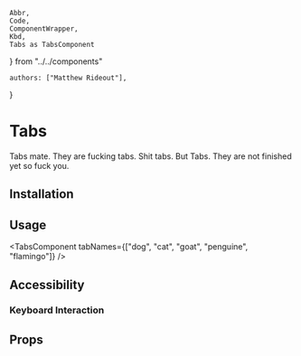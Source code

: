 	Abbr,
	Code,
	ComponentWrapper,
    Kbd,
	Tabs as TabsComponent
} from "../../components"

	authors: ["Matthew Rideout"],
}

# Tabs

Tabs mate. They are fucking tabs. Shit tabs. But Tabs. They are not finished yet so fuck you. 


## Installation


## Usage

<TabsComponent tabNames={["dog", "cat", "goat", "penguine", "flamingo"]} />


## Accessibility

### Keyboard Interaction

## Props